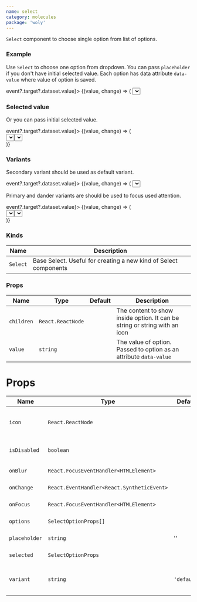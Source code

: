 ```yaml
---
name: select
category: molecules
package: 'woly'
---
```



`Select` component to choose single option from list of options.

### Example

Use `Select` to choose one option from dropdown. You can pass `placeholder` if you don't have initial selected value.
Each option has data attribute `data-value` where value of option is saved.

<Playground size="S">
  <div style={{ height: '150px' }}>
    <StateEvent initial={null} change={(event) => event?.target?.dataset.value}>
      {(value, change) => (
        <Select
          icon={<ArrowDown />}
          onChange={change}
          options={[
            { children: 'Toyota', value: 'Toyota' },
            { children: 'Opel', value: 'Opel' },
            { children: 'BMW', value: 'BMW' },
          ]}
          placeholder="Choose an option"
          selected={value}
          variant="secondary"
        />
      )}
    </StateEvent>
  </div>
</Playground>

### Selected value

Or you can pass initial selected value.

<Playground size="S">
  <div style={{ height: '150px' }}>
    <StateEvent initial="Cats" change={(event) => event?.target?.dataset.value}>
      {(value, change) => (
        <div style={{ display: 'flex' }}>
          <Select
            icon={<ArrowDown />}
            onChange={change}
            options={[
              { children: 'Cats', value: 'Cats' },
              { children: 'Dogs', value: 'Dogs' },
              { children: 'Birds', value: 'Birds' },
            ]}
            selected={value}
            variant="secondary"
          />
          <div style={{ marginLeft: '10px' }}>
            <Select
              icon={<ArrowDown />}
              onChange={() => {}}
              options={[
                { children: 'Toyota', value: 'Toyota' },
                { children: 'Opel', value: 'Opel' },
                { children: 'BMW', value: 'BMW' },
              ]}
              selected="BMW"
              disabled
            />
          </div>
        </div>
      )}
    </StateEvent>
  </div>
</Playground>

### Variants

Secondary variant should be used as default variant.

<Playground size="S">
  <div style={{ height: '150px' }}>
    <StateEvent initial={null} change={(event) => event?.target?.dataset.value}>
      {(value, change) => (
        <Select
          icon={<ArrowDown />}
          onChange={change}
          options={[
            { children: 'Toyota', value: 'Toyota' },
            { children: 'Opel', value: 'Opel' },
            { children: 'BMW', value: 'BMW' },
          ]}
          placeholder="Choose an option"
          selected={value}
          variant="secondary"
        />
      )}
    </StateEvent>
  </div>
</Playground>

Primary and dander variants are should be used to focus used attention.

<Playground size="S">
  <div style={{ height: '150px' }}>
    <StateEvent initial="Cats" change={(event) => event?.target?.dataset.value}>
      {(value, change) => (
        <div style={{ display: 'flex' }}>
          <Select
            icon={<ArrowDown />}
            onChange={change}
            options={[
              { children: 'Cats', value: 'Cats' },
              { children: 'Dogs', value: 'Dogs' },
              { children: 'Birds', value: 'Birds' },
            ]}
            selected={value}
            variant="primary"
          />
          <div style={{ marginLeft: '10px' }}>
            <Select
              icon={<ArrowDown />}
              onChange={() => {}}
              options={[
                { children: 'Toyota', value: 'Toyota' },
                { children: 'Opel', value: 'Opel' },
                { children: 'BMW', value: 'BMW' },
              ]}
              selected="BMW"
              variant="danger"
              isDisabled
            />
          </div>
        </div>
      )}
    </StateEvent>
  </div>
</Playground>

### Kinds

| Name     | Description                                                      |
| -------- | ---------------------------------------------------------------- |
| `Select` | Base Select. Useful for creating a new kind of Select components |

### Props

| Name       | Type              | Default | Description                                                                |
| ---------- | ----------------- | ------- | -------------------------------------------------------------------------- |
| `children` | `React.ReactNode` |         | The content to show inside option. It can be string or string with an icon |
| `value`    | `string`          |         | The value of option. Passed to option as an attribute `data-value`         |

# Props

| Name          | Type                                       | Default     | Description                                   |
| ------------- | ------------------------------------------ | ----------- | --------------------------------------------- |
| `icon`        | `React.ReactNode`                          |             | Component to show on the right side of select |
| `isDisabled`  | `boolean`                                  |             | HTML disabled attribute                       |
| `onBlur`      | `React.FocusEventHandler<HTMLElement>`     |             | On blur event handler.                        |
| `onChange`    | `React.EventHandler<React.SyntheticEvent>` |             | On change event handler.                      |
| `onFocus`     | `React.FocusEventHandler<HTMLElement>`     |             | On focus event handler.                       |
| `options`     | `SelectOptionProps[]`                      |             | An array of select options                    |
| `placeholder` | `string`                                   | ''          | Placeholder for select                        |
| `selected`    | `SelectOptionProps`                        |             | Selected option                               |
| `variant`     | `string`                                   | `'default'` | Variant prop to style InputPassword component |
